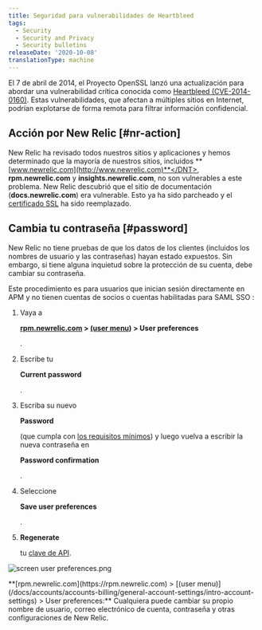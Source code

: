```yaml
---
title: Seguridad para vulnerabilidades de Heartbleed
tags:
  - Security
  - Security and Privacy
  - Security bulletins
releaseDate: '2020-10-08'
translationType: machine
---
```



El 7 de abril de 2014, el Proyecto OpenSSL lanzó una actualización para abordar una vulnerabilidad crítica conocida como [Heartbleed (CVE-2014-0160)](http://heartbleed.com). Estas vulnerabilidades, que afectan a múltiples sitios en Internet, podrían explotarse de forma remota para filtrar información confidencial.

## Acción por New Relic [#nr-action]

New Relic ha revisado todos nuestros sitios y aplicaciones y hemos determinado que la mayoría de nuestros sitios, incluidos <DNT>**[www.newrelic.com](http://www.newrelic.com)**</DNT>, <DNT>**rpm.newrelic.com**</DNT> y <DNT>**insights.newrelic.com**</DNT>, no son vulnerables a este problema. New Relic descubrió que el sitio de documentación (<DNT>**docs.newrelic.com**</DNT>) era vulnerable. Esto ya ha sido parcheado y el [certificado SSL](/docs/accounts-partnerships/education/getting-started-new-relic/glossary#ssl-certificate) ha sido reemplazado.

## Cambia tu contraseña [#password]

New Relic no tiene pruebas de que los datos de los clientes (incluidos los nombres de usuario y las contraseñas) hayan estado expuestos. Sin embargo, si tiene alguna inquietud sobre la protección de su cuenta, debe cambiar su contraseña.

Este procedimiento es para usuarios que inician sesión directamente en APM y no tienen cuentas de socios o cuentas habilitadas para SAML SSO :

1. Vaya a

   <DNT>**[rpm.newrelic.com](https://rpm.newrelic.com) > [(user menu)](/docs/accounts/accounts-billing/general-account-settings/intro-account-settings) > User preferences**</DNT>

   .

2. Escribe tu

   <DNT>**Current password**</DNT>

   .

3. Escriba su nuevo

   <DNT>**Password**</DNT>

   (que cumpla con [los requisitos mínimos](/docs/subscriptions/account-user-settings#requirements)) y luego vuelva a escribir la nueva contraseña en

   <DNT>**Password confirmation**</DNT>

   .

4. Seleccione

   <DNT>**Save user preferences**</DNT>

   .

5. <DNT>**Regenerate**</DNT>

   tu [clave de API](/docs/apis/rest-api-v2/requirements/api-keys#creating).

<img
  title="screen user preferences.png"
  alt="screen user preferences.png"
  src={accountsUserPreferences}
/>

<figcaption>
  <DNT>**[rpm.newrelic.com](https://rpm.newrelic.com) > [(user menu)](/docs/accounts/accounts-billing/general-account-settings/intro-account-settings) > User preferences:**</DNT> Cualquiera puede cambiar su propio nombre de usuario, correo electrónico de cuenta, contraseña y otras configuraciones de New Relic.
</figcaption>